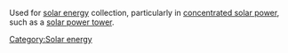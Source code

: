 Used for [[solar energy]] collection, particularly in [[concentrated solar power]], such as a [[solar power tower]].

{{stub}} 

[[Category:Solar energy]]